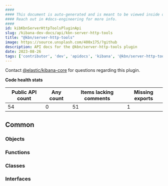 ```yaml
---
####
#### This document is auto-generated and is meant to be viewed inside our experimental, new docs system.
#### Reach out in #docs-engineering for more info.
####
id: kibKbnServerHttpToolsPluginApi
slug: /kibana-dev-docs/api/kbn-server-http-tools
title: "@kbn/server-http-tools"
image: https://source.unsplash.com/400x175/?github
description: API docs for the @kbn/server-http-tools plugin
date: 2023-08-26
tags: ['contributor', 'dev', 'apidocs', 'kibana', '@kbn/server-http-tools']
---
```




Contact [@elastic/kibana-core](https://github.com/orgs/elastic/teams/kibana-core) for questions regarding this plugin.

**Code health stats**

| Public API count  | Any count | Items lacking comments | Missing exports |
|-------------------|-----------|------------------------|-----------------|
| 54 | 0 | 51 | 1 |

## Common

### Objects
<DocDefinitionList data={kbnServerHttpToolsObj.common.objects}/>

### Functions
<DocDefinitionList data={kbnServerHttpToolsObj.common.functions}/>

### Classes
<DocDefinitionList data={kbnServerHttpToolsObj.common.classes}/>

### Interfaces
<DocDefinitionList data={kbnServerHttpToolsObj.common.interfaces}/>

